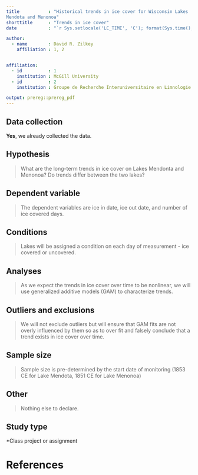 ```yaml
---
title           : "Historical trends in ice cover for Wisconsin Lakes
Mendota and Menonoa"
shorttitle      : "Trends in ice cover"
date            : "`r Sys.setlocale('LC_TIME', 'C'); format(Sys.time(), '%d\\\\. %B %Y')`"

author: 
  - name        : David R. Zilkey
    affiliation : 1, 2


affiliation:
  - id          : 1
    institution : McGill University
  - id          : 2
    institution : Groupe de Recherche Interuniversitaire en Limnologie

output: prereg::prereg_pdf
---
```


<!-- To keep pre-registrations to a reasonable length for readers, we recommend answers fit within a single page .pdf document, roughly 3200 characters. Read more about this here: https://aspredicted.org/messages/why_limits.php -->


## Data collection
<!-- Have any data been collected for this study already? (Note: "Yes" is not an accepted answer.) -->
**Yes**, we already collected the data.


## Hypothesis
<!-- What's the main question being asked or hypothesis being tested in this study? -->
>What are the long-term trends in ice cover on Lakes Mendonta and Menonoa? Do trends differ between
the two lakes?



## Dependent variable
<!-- Describe the key dependent variable(s) specifying how they will be measured. -->
> The dependent variables are ice in date, ice out date, and number of ice covered days.


## Conditions
<!-- How many and which conditions will participants be assigned to? -->
>Lakes will be assigned a condition on each day of measurement - ice covered or uncovered.


## Analyses
<!-- Specify exactly which analyses you will conduct to examine the main question/hypothesis. -->
>As we expect the trends in ice cover over time to be nonlinear, we will use generalized additive models (GAM) to
characterize trends. 


## Outliers and exclusions
<!-- Describe exactly how outliers will be defined and handled, and your precise rule(s) for excluding observations. -->
>We will not exclude outliers but will ensure that GAM fits are not overly influenced by them so as to over fit and falsely conclude
that a trend exists in ice cover over time.


## Sample size
<!-- How many observations will be collected or what will determine sample size? No need to justify decision, but be precise about _exactly_ how the number will be determined. -->
>Sample size is pre-determined by the start date of monitoring (1853 CE for Lake Mendota, 
1851 CE for Lake Menonoa)

## Other
<!-- Anything else you would like to pre-register? (e.g., secondary analyses, variables collected for exploratory purposes, unusual analyses planned?) -->
>Nothing else to declare.

## Study type
*Class project or assignment



# References
## 
\vspace{-2pc}
\setlength{\parindent}{-0.5in}
\setlength{\leftskip}{-1in}
\setlength{\parskip}{8pt}
\noindent
